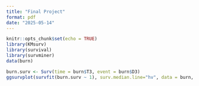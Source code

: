```yaml
---
title: "Final Project"
format: pdf
date: "2025-05-14"
---
```


```r
knitr::opts_chunk$set(echo = TRUE)
library(KMsurv)
library(survival)
library(survminer)
data(burn)
```


```r
burn.surv <- Surv(time = burn$T3, event = burn$D3)
ggsurvplot(survfit(burn.surv ~ 1), surv.median.line="hv", data = burn, xlab = "Time (Days)", ylab = "Survival Probability", title = "Kaplan Meier Estimate of Time to Staphylococcus Aureus Infection")
```
